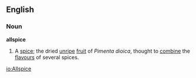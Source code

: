 ==English==
===Noun===
'''allspice'''
{{wikipedia}}
# A [[spice]]; the dried [[unripe]] [[fruit]] of ''Pimenta dioica'', thought to [[combine]] the [[flavour]]s of several spices.

[[io:Allspice]]